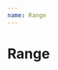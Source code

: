 ```yaml
---
name: Range
---
```



# Range

<Playground>
  <Range
    allowCross={false}
    min={50}
    max={50000}
    step={50}
    defaultValue={[50, 50000]}
  />
</Playground>
